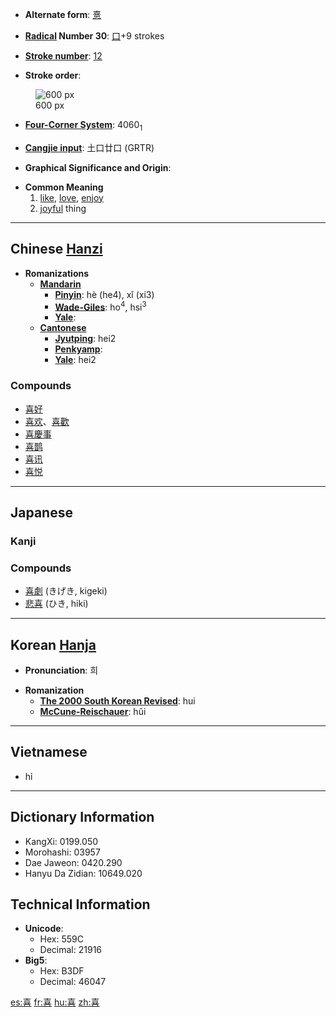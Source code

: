 * '''Alternate form''': [[憙]]

* '''[[Wiktionary:Chinese radical index| Radical]] Number 30''': [[Wiktionary:Chinese radical index 口|口]]+9 strokes

* '''[[Wiktionary:Chinese total strokes index|Stroke number]]''': [[Wiktionary:Chinese total strokes index 12|12]]

* '''Stroke order''': 
[[Image:喜-bw.png|thumbnail|center|600 px]]
* '''[[Wiktionary:Chinese four corner index|Four-Corner System]]''': 4060<sub>1</sub>

* '''[[Wiktionary:Chinese Cangjie index|Cangjie input]]''': 土口廿口 (GRTR)

* '''Graphical Significance and Origin''': 

* '''Common Meaning'''
*# [[like]], [[love]], [[enjoy]]
*# [[joyful]] thing


----

== Chinese [[Hanzi]] ==

* '''Romanizations'''
** '''[[Mandarin]]'''
*** '''[[Pinyin]]''': hè (he4), xǐ (xi3)
*** '''[[Wade-Giles]]''': ho<sup>4</sup>, hsi<sup>3</sup>
*** '''[[Yale]]''': 
** '''[[Cantonese]]'''
*** '''[[Jyutping]]''': hei2
*** '''[[Penkyamp]]''': 
*** '''[[Yale]]''': hei2

===Compounds===
*[[喜好]]
*[[喜欢]]、[[喜歡]]
*[[喜慶事]]
*[[喜鹊]]
*[[喜讯]]
*[[喜悦]]

----

== Japanese ==
===Kanji===
{{kanji|[[き]] (ki), [[し]] (shi)|[[よろこぶ]] (yorokobu), [[よろこび]] (yorokobi)}}

===Compounds===
*[[喜劇]] (きげき, kigeki)
*[[悲喜]] (ひき, hiki)


----

== Korean [[Hanja]] ==

* '''Pronunciation''': 희

* '''Romanization'''
** '''[[The 2000 South Korean Revised Romanization|The 2000 South Korean Revised]]''': hui
** '''[[McCune-Reischauer]]''': hŭi

----

==Vietnamese==

* hỉ

----

== Dictionary Information ==

* KangXi: 0199.050
* Morohashi: 03957
* Dae Jaweon: 0420.290
* Hanyu Da Zidian: 10649.020

== Technical Information ==

* '''Unicode''':
** Hex: 559C
** Decimal: 21916
* '''Big5''':
** Hex: B3DF
** Decimal: 46047

[[es:喜]]
[[fr:喜]]
[[hu:喜]]
[[zh:喜]]